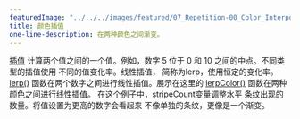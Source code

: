 ---
featuredImage: "../../../images/featured/07_Repetition-00_Color_Interpolation-thumbnail.png"
title: 颜色插值
one-line-description: 在两种颜色之间渐变。
---

<a href="https://developer.mozilla.org/en-US/docs/Glossary/Interpolation" target="_blank">插值</a>
计算两个值之间的一个值。例如，数字 5
位于 0 和 10 之间的中点。不同类型的插值使用
不同的值变化率。线性插值，
简称为lerp，使用恒定的变化率。 
<a href="https://p5js.org/reference/#/p5/lerp" target="_blank">lerp()</a>
函数在两个数字之间进行线性插值。展示在这里的
<a href="https://p5js.org/reference/#/p5/lerpColor" target="_blank">lerpColor()</a>
函数在两种颜色之间进行线性插值。
在这个例子中，stripeCount变量调整水平
条纹出现的数量。将值设置为更高的数字会看起来
不像单独的条纹，更像是一个渐变。
